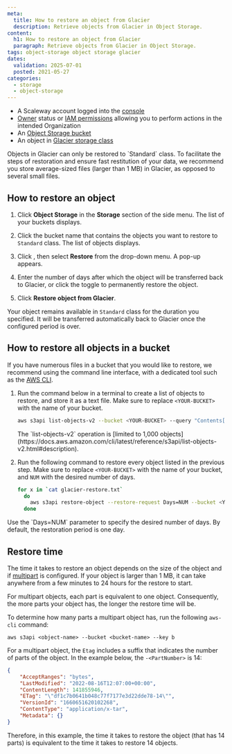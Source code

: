 ```yaml
---
meta:
  title: How to restore an object from Glacier
  description: Retrieve objects from Glacier in Object Storage.
content:
  h1: How to restore an object from Glacier
  paragraph: Retrieve objects from Glacier in Object Storage.
tags: object-storage object storage glacier
dates:
  validation: 2025-07-01
  posted: 2021-05-27
categories:
  - storage
  - object-storage
---
```


<Macro id="requirements" />

- A Scaleway account logged into the [console](https://console.scaleway.com)
- [Owner](/iam/concepts/#owner) status or [IAM permissions](/iam/concepts/#permission) allowing you to perform actions in the intended Organization
- An [Object Storage bucket](/object-storage/how-to/create-a-bucket/)
- An object in [Glacier storage class](/object-storage/how-to/edit-storage-class/)

<Message type="important">
  Objects in Glacier can only be restored to `Standard` class.
</Message>

<Message type="tip">
  To facilitate the steps of restoration and ensure fast restitution of your data, we recommend you store average-sized files (larger than 1 MB) in Glacier, as opposed to several small files.
</Message>

## How to restore an object

1. Click **Object Storage** in the **Storage** section of the side menu. The list of your buckets displays.

2. Click the bucket name that contains the objects you want to restore to `Standard` class. The list of objects displays.

3. Click <Icon name="more" />, then select **Restore** from the drop-down menu. A pop-up appears.

4. Enter the number of days after which the object will be transferred back to Glacier, or click the toggle to permanently restore the object.

5. Click **Restore object from Glacier**.

  Your object remains available in `Standard` class for the duration you specified. It will be transferred automatically back to Glacier once the configured period is over.


## How to restore all objects in a bucket

If you have numerous files in a bucket that you would like to restore, we recommend using the command line interface, with a dedicated tool such as the [AWS CLI](/object-storage/api-cli/object-storage-aws-cli/).

1. Run the command below in a terminal to create a list of objects to restore, and store it as a text file. Make sure to replace `<YOUR-BUCKET>` with the name of your bucket.

    ```sh
    aws s3api list-objects-v2 --bucket <YOUR-BUCKET> --query "Contents[?StorageClass=='GLACIER']" --output text | awk '{print $2}' > glacier-restore.txt
    ```
    <Message type="note">
    The `list-objects-v2` operation is [limited to 1,000 objects](https://docs.aws.amazon.com/cli/latest/reference/s3api/list-objects-v2.html#description).
    </Message>
    
2. Run the following command to restore every object listed in the previous step. Make sure to replace `<YOUR-BUCKET>` with the name of your bucket, and `NUM` with the desired number of days.

    ```sh
    for x in `cat glacier-restore.txt`
      do
        aws s3api restore-object --restore-request Days=NUM --bucket <YOUR-BUCKET> --key "$x"
      done
    ```
<Message type="note">
  Use the `Days=NUM` parameter to specify the desired number of days. By default, the restoration period is one day.
</Message>

## Restore time

The time it takes to restore an object depends on the size of the object and if [multipart](/object-storage/concepts/#multipart-uploads) is configured. If your object is larger than 1 MB, it can take anywhere from a few minutes to 24 hours for the restore to start.

For multipart objects, each part is equivalent to one object. Consequently, the more parts your object has, the longer the restore time will be.

To determine how many parts a multipart object has, run the following `aws-cli` command:

```
aws s3api <object-name> --bucket <bucket-name> --key b
```
For a multipart object, the `Etag` includes a suffix that indicates the number of parts of the object. In the example below, the `-<PartNumber>` is 14:

```json
{
    "AcceptRanges": "bytes",
    "LastModified": "2022-08-16T12:07:00+00:00",
    "ContentLength": 141855946,
    "ETag": "\"df1c7b0641b048c77f7177e3d22dde78-14\"",
    "VersionId": "1660651620102268",
    "ContentType": "application/x-tar",
    "Metadata": {}
}
```
Therefore, in this example, the time it takes to restore the object (that has 14 parts) is equivalent to the time it takes to restore 14 objects.
